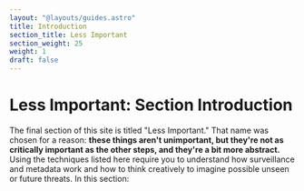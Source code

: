 ```yaml
---
layout: "@layouts/guides.astro"
title: Introduction
section_title: Less Important
section_weight: 25
weight: 1
draft: false
---
```



# Less Important: Section Introduction

The final section of this site is titled "Less Important." That name was chosen for a reason: **these things aren't unimportant, but they're not as critically important as the other steps, and they're a bit more abstract.** Using the techniques listed here require you to understand how surveillance and metadata work and how to think creatively to imagine possible unseen or future threats. In this section:

<GuidesList />
